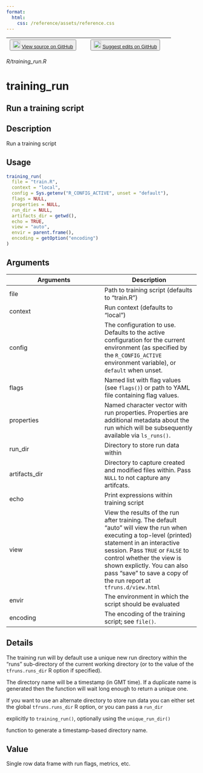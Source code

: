 ```yaml
---
format:
  html:
    css: /reference/assets/reference.css
---
```


| <button class="button"> ![](/reference/assets/GitHub-Mark-32px.png){width="20"} [View source on GitHub](https://github.com/rstudio/tfruns//blob/main/R/training_run.R) </button> | <button class="button"> ![](/reference/assets/GitHub-Mark-32px.png){width="20"} [Suggest edits on GitHub](https://github.com/rstudio/tfruns//edit/main/R/training_run.R) </button> |
|:------------------------------:|:--------------------------------------:|

*R/training_run.R*

# training_run

## Run a training script

## Description
Run a training script 


## Usage
```r
training_run( 
  file = "train.R", 
  context = "local", 
  config = Sys.getenv("R_CONFIG_ACTIVE", unset = "default"), 
  flags = NULL, 
  properties = NULL, 
  run_dir = NULL, 
  artifacts_dir = getwd(), 
  echo = TRUE, 
  view = "auto", 
  envir = parent.frame(), 
  encoding = getOption("encoding") 
) 
```

## Arguments
|Arguments|Description|
|---|---|
| file | Path to training script (defaults to "train.R") |
| context | Run context (defaults to "local") |
| config | The configuration to use. Defaults to the active configuration for the current environment (as specified by the `R_CONFIG_ACTIVE`<br>environment variable), or `default` when unset. |
| flags | Named list with flag values (see `flags()`) or path to YAML file containing flag values. |
| properties | Named character vector with run properties. Properties are additional metadata about the run which will be subsequently available via `ls_runs()`. |
| run_dir | Directory to store run data within |
| artifacts_dir | Directory to capture created and modified files within. Pass `NULL` to not capture any artifcats. |
| echo | Print expressions within training script |
| view | View the results of the run after training. The default "auto" will view the run when executing a top-level (printed) statement in an interactive session. Pass `TRUE` or `FALSE` to control whether the view is shown explictly. You can also pass "save" to save a copy of the run report at `tfruns.d/view.html` |
| envir | The environment in which the script should be evaluated |
| encoding | The encoding of the training script; see `file()`. |

## Details

The training run will by default use a unique new run directory within the "runs" sub-directory of the current working directory (or to the value of the `tfruns.runs_dir` R option if specified). 

The directory name will be a timestamp (in GMT time). If a duplicate name is generated then the function will wait long enough to return a unique one. 

If you want to use an alternate directory to store run data you can either set the global `tfruns.runs_dir` R option, or you can pass a `run_dir`

explicitly to `training_run()`, optionally using the `unique_run_dir()`

function to generate a timestamp-based directory name. 


## Value
Single row data frame with run flags, metrics, etc. 




